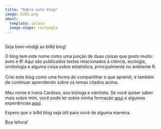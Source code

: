 ```yaml
---
title: "Sobre este blog"
image: biRd.png
about: 
  template: solana
  image-shape: rectangle
---
```


## 

Seja bem-vind\@ ao biRd blog!

O blog tem este nome como uma junção de duas coisas que gosto muito: aves e R! Aqui são publicados textos relacionados à ciência, ecologia, ornitologia e alguma coisa sobre estatística, principalmente no ambiente R.\
\
Criei este blog como uma forma de compartilhar o que aprendi, e também de continuar aprendendo sobre os temas citados acima.\
\
Meu nome é Ivana Cardoso, sou bióloga e cientista. Se você quiser saber mais sobre mim, você pode ler sobre minha formação [aqui](about_author.qmd) e algumas experiências [aqui](https://anotherecoblog.wordpress.com/2020/05/28/ciencia-amazonia-e-o-chamado-para-a-aventura/#more-1971).

Espero que o biRd blog seja útil para você de alguma maneira.

Boa leitura!

